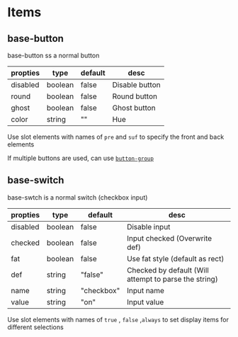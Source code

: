 # Items

## base-button

base-button ss a normal button

|propties|type|default|desc|
|---|---|---|---|
|disabled|boolean|false|Disable button|
|round|boolean|false|Round button|
|ghost|boolean|false|Ghost button|
|color|string|""|Hue|

Use slot elements with names of `pre` and `suf` to specify the front and back elements

If multiple buttons are used, can use [`button-group`](./group#button-group)

## base-switch

base-swtch is a normal switch (checkbox input)

|propties|type|default|desc|
|---|---|---|---|
|disabled|boolean|false|Disable input|
|checked|boolean|false|Input checked (Overwrite def)|
|fat|boolean|false|Use fat style (default as rect)|
|def|string|"false"|Checked by default (Will attempt to parse the string)|
|name|string|"checkbox"|Input name|
|value|string|"on"|Input value|

Use slot elements with names of `true` , `false` ,`always` to set display items for different selections
